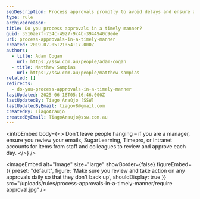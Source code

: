 ```yaml
---
seoDescription: Process approvals promptly to avoid delays and ensure a smooth workflow.
type: rule
archivedreason:
title: Do you process approvals in a timely manner?
guid: 3516ae7f-734c-4927-9c4b-3944940d9ede
uri: process-approvals-in-a-timely-manner
created: 2019-07-05T21:54:17.000Z
authors:
  - title: Adam Cogan
    url: https://ssw.com.au/people/adam-cogan
  - title: Matthew Sampias
    url: https://ssw.com.au/people/matthew-sampias
related: []
redirects:
  - do-you-process-approvals-in-a-timely-manner
lastUpdated: 2025-06-18T05:16:46.000Z
lastUpdatedBy: Tiago Araújo [SSW]
lastUpdatedByEmail: tiagov8@gmail.com
createdBy: TiagoAraujo
createdByEmail: TiagoAraujo@ssw.com.au
---
```


<introEmbed
  body={<>
Don’t leave people hanging – if you are a manager, ensure you review your emails, SugarLearning, Timepro, or Intranet accounts for items from staff and colleagues to review and approve each day.
  </>}
/>

<imageEmbed
  alt="Image"
  size="large"
  showBorder={false}
  figureEmbed={{
    preset: "default",
    figure: 'Make sure you review and take action on any approvals daily so that they don\'t back up',
    shouldDisplay: true
  }}
  src="/uploads/rules/process-approvals-in-a-timely-manner/require approval.jpg"
/>

